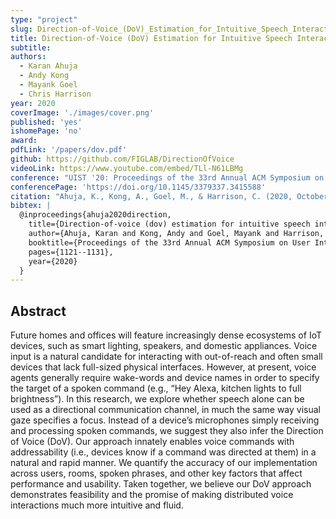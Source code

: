 ```yaml
---
type: "project"
slug: Direction-of-Voice_(DoV)_Estimation_for_Intuitive_Speech_Interaction_with_Smart_Devices_Ecosystems
title: Direction-of-Voice (DoV) Estimation for Intuitive Speech Interaction with Smart Devices Ecosystems
subtitle:
authors:
  - Karan Ahuja
  - Andy Kong
  - Mayank Goel
  - Chris Harrison
year: 2020
coverImage: './images/cover.png'
published: 'yes'
ishomePage: 'no'
award:
pdfLink: '/papers/dov.pdf'
github: https://github.com/FIGLAB/DirectionOfVoice
videoLink: https://www.youtube.com/embed/TLl-N61LBMg
conference: "UIST '20: Proceedings of the 33rd Annual ACM Symposium on User Interface Software and Technology"
conferencePage: 'https://doi.org/10.1145/3379337.3415588'
citation: "Ahuja, K., Kong, A., Goel, M., & Harrison, C. (2020, October). Direction-of-voice (dov) estimation for intuitive speech interaction with smart devices ecosystems. In Proceedings of the 33rd Annual ACM Symposium on User Interface Software and Technology (pp. 1121-1131)."
bibtex: |
  @inproceedings{ahuja2020direction,
    title={Direction-of-voice (dov) estimation for intuitive speech interaction with smart devices ecosystems},
    author={Ahuja, Karan and Kong, Andy and Goel, Mayank and Harrison, Chris},
    booktitle={Proceedings of the 33rd Annual ACM Symposium on User Interface Software and Technology},
    pages={1121--1131},
    year={2020}
  }
---
```


## Abstract

Future homes and offices will feature increasingly dense ecosystems of IoT devices, such as smart lighting, speakers, and domestic appliances. Voice input is a natural candidate for interacting with out-of-reach and often small devices that lack full-sized physical interfaces. However, at present, voice agents generally require wake-words and device names in order to specify the target of a spoken command (e.g., “Hey Alexa, kitchen lights to full brightness”). In this research, we explore whether speech alone can be used as a directional communication channel, in much the same way visual gaze specifies a focus. Instead of a device’s microphones simply receiving and processing spoken commands, we suggest they also infer the Direction of Voice (DoV). Our approach innately enables voice commands with addressability (i.e., devices know if a command was directed at them) in a natural and rapid manner. We quantify the accuracy of our implementation across users, rooms, spoken phrases, and other key factors that affect performance and usability. Taken together, we believe our DoV approach demonstrates feasibility and the promise of making distributed voice interactions much more intuitive and fluid.

